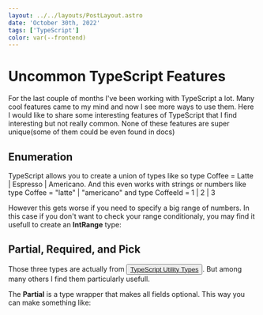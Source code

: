 ```yaml
---
layout: ../../layouts/PostLayout.astro
date: 'October 30th, 2022'
tags: ['TypeScript']
color: var(--frontend)
---
```




# Uncommon TypeScript Features

For the last couple of months I've been working with TypeScript a lot. Many cool features came to my mind and now I see more ways to use them. Here I would like to share some interesting features of TypeScript that I find interesting but not really common. None of these features are super unique(some of them could be even found in docs)

## Enumeration

TypeScript allows you to create a union of types like so <CodeWrapper>type Coffee = Latte | Espresso | Americano</CodeWrapper>. And this even works with strings or numbers like <CodeWrapper>type Coffee = "latte" | "americano"</CodeWrapper> and <CodeWrapper>type CoffeeId = 1 | 2 | 3</CodeWrapper>

However this gets worse if you need to specify a big range of numbers. In this case if you don't want to check your range conditionaly, you may find it usefull to create an **IntRange** type:

<CodeSnippet src={int_range} />
<Marginer margin="50px" />

## Partial, Required, and Pick

Those three types are actually from <Button><a href='https://www.typescriptlang.org/docs/handbook/utility-types.html'>TypeScript Utility Types</a></Button>. But among many others I find them particularly usefull.

The **Partial** is a type wrapper that makes all fields optional. This way you can make something like:

<CodeSnippet src={partial} />

